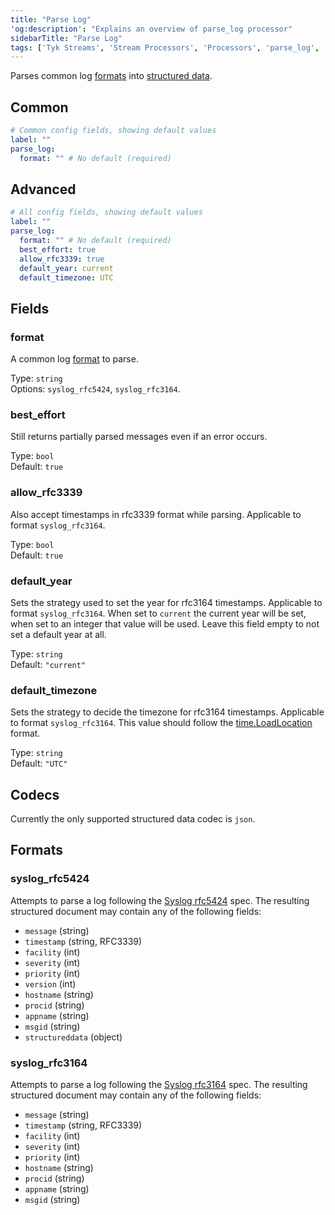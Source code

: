 ```yaml
---
title: "Parse Log"
'og:description': "Explains an overview of parse_log processor"
sidebarTitle: "Parse Log"
tags: ['Tyk Streams', 'Stream Processors', 'Processors', 'parse_log', 'Logs', 'Log']
---
```


Parses common log [formats](/5.6/#formats) into [structured data](/5.6/#codecs).

## Common

```yml
# Common config fields, showing default values
label: ""
parse_log:
  format: "" # No default (required)
```

## Advanced

```yml
# All config fields, showing default values
label: ""
parse_log:
  format: "" # No default (required)
  best_effort: true
  allow_rfc3339: true
  default_year: current
  default_timezone: UTC
```

## Fields

### format

A common log [format](/5.6/#formats) to parse.


Type: `string`  
Options: `syslog_rfc5424`, `syslog_rfc3164`.

### best_effort

Still returns partially parsed messages even if an error occurs.


Type: `bool`  
Default: `true`  

### allow_rfc3339

Also accept timestamps in rfc3339 format while parsing. Applicable to format `syslog_rfc3164`.


Type: `bool`  
Default: `true`  

### default_year

Sets the strategy used to set the year for rfc3164 timestamps. Applicable to format `syslog_rfc3164`. When set to `current` the current year will be set, when set to an integer that value will be used. Leave this field empty to not set a default year at all.


Type: `string`  
Default: `"current"`  

### default_timezone

Sets the strategy to decide the timezone for rfc3164 timestamps. Applicable to format `syslog_rfc3164`. This value should follow the [time.LoadLocation](https://golang.org/pkg/time/#LoadLocation) format.


Type: `string`  
Default: `"UTC"`  

## Codecs

Currently the only supported structured data codec is `json`.

## Formats

### syslog_rfc5424

Attempts to parse a log following the [Syslog rfc5424](https://tools.ietf.org/html/rfc5424) spec. The resulting structured document may contain any of the following fields:

- `message` (string)
- `timestamp` (string, RFC3339)
- `facility` (int)
- `severity` (int)
- `priority` (int)
- `version` (int)
- `hostname` (string)
- `procid` (string)
- `appname` (string)
- `msgid` (string)
- `structureddata` (object)

### syslog_rfc3164

Attempts to parse a log following the [Syslog rfc3164](https://tools.ietf.org/html/rfc3164) spec. The resulting structured document may contain any of the following fields:

- `message` (string)
- `timestamp` (string, RFC3339)
- `facility` (int)
- `severity` (int)
- `priority` (int)
- `hostname` (string)
- `procid` (string)
- `appname` (string)
- `msgid` (string)
